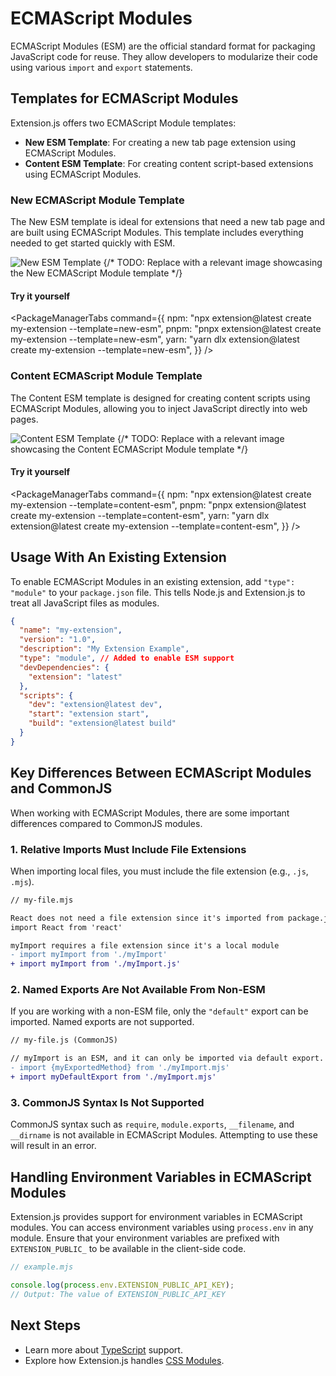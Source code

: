
<AvatarImage icon="javascript" />

# ECMAScript Modules

ECMAScript Modules (ESM) are the official standard format for packaging JavaScript code for reuse. They allow developers to modularize their code using various `import` and `export` statements.

## Templates for ECMAScript Modules

Extension.js offers two ECMAScript Module templates:

- **New ESM Template**: For creating a new tab page extension using ECMAScript Modules.
- **Content ESM Template**: For creating content script-based extensions using ECMAScript Modules.

### New ECMAScript Module Template

The New ESM template is ideal for extensions that need a new tab page and are built using ECMAScript Modules. This template includes everything needed to get started quickly with ESM.

![New ESM Template](https://placehold.co/600x400)
{/* TODO: Replace with a relevant image showcasing the New ECMAScript Module template */}

#### Try it yourself

<PackageManagerTabs
  command={{
    npm: "npx extension@latest create my-extension --template=new-esm",
    pnpm: "pnpx extension@latest create my-extension --template=new-esm",
    yarn: "yarn dlx extension@latest create my-extension --template=new-esm",
  }}
/>

### Content ECMAScript Module Template

The Content ESM template is designed for creating content scripts using ECMAScript Modules, allowing you to inject JavaScript directly into web pages.

![Content ESM Template](https://placehold.co/600x400)
{/* TODO: Replace with a relevant image showcasing the Content ECMAScript Module template */}

#### Try it yourself

<PackageManagerTabs
  command={{
    npm: "npx extension@latest create my-extension --template=content-esm",
    pnpm: "pnpx extension@latest create my-extension --template=content-esm",
    yarn: "yarn dlx extension@latest create my-extension --template=content-esm",
  }}
/>

## Usage With An Existing Extension

To enable ECMAScript Modules in an existing extension, add `"type": "module"` to your `package.json` file. This tells Node.js and Extension.js to treat all JavaScript files as modules.

```json
{
  "name": "my-extension",
  "version": "1.0",
  "description": "My Extension Example",
  "type": "module", // Added to enable ESM support
  "devDependencies": {
    "extension": "latest"
  },
  "scripts": {
    "dev": "extension@latest dev",
    "start": "extension start",
    "build": "extension@latest build"
  }
}
```

## Key Differences Between ECMAScript Modules and CommonJS

When working with ECMAScript Modules, there are some important differences compared to CommonJS modules.

### 1. **Relative Imports Must Include File Extensions**

When importing local files, you must include the file extension (e.g., `.js`, `.mjs`).

```diff
// my-file.mjs

React does not need a file extension since it's imported from package.json
import React from 'react'

myImport requires a file extension since it's a local module
- import myImport from './myImport'
+ import myImport from './myImport.js'
```

### 2. **Named Exports Are Not Available From Non-ESM**

If you are working with a non-ESM file, only the `"default"` export can be imported. Named exports are not supported.

```diff
// my-file.js (CommonJS)

// myImport is an ESM, and it can only be imported via default export.
- import {myExportedMethod} from './myImport.mjs'
+ import myDefaultExport from './myImport.mjs'
```

### 3. **CommonJS Syntax Is Not Supported**

CommonJS syntax such as `require`, `module.exports`, `__filename`, and `__dirname` is not available in ECMAScript Modules. Attempting to use these will result in an error.

## Handling Environment Variables in ECMAScript Modules

Extension.js provides support for environment variables in ECMAScript modules. You can access environment variables using `process.env` in any module. Ensure that your environment variables are prefixed with `EXTENSION_PUBLIC_` to be available in the client-side code.

```js
// example.mjs

console.log(process.env.EXTENSION_PUBLIC_API_KEY);
// Output: The value of EXTENSION_PUBLIC_API_KEY
```

## Next Steps

- Learn more about [TypeScript](./typescript) support.
- Explore how Extension.js handles [CSS Modules](./css-modules).

